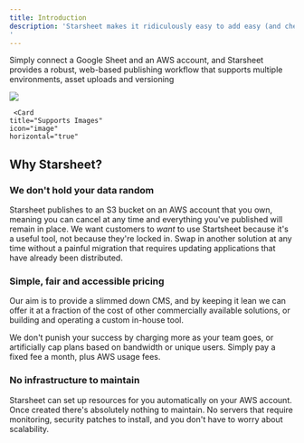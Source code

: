 ```yaml
---
title: Introduction
description: 'Starsheet makes it ridiculously easy to add easy (and cheap) to add remote config and content to your apps, games and websites. 
'
---
```


Simply connect a Google Sheet and an AWS account, and Starsheet provides a robust, web-based publishing workflow that supports multiple environments, asset uploads and versioning 

<img
        src="/images/intro.png"
        />



<CardGroup cols={2}>
  <Card
    title="Edit using Google Sheets"
    icon="file-spreadsheet"
    horizontal="true"
  >
  </Card>
     <Card
    title="Publish to your AWS account"
    icon="upload"
    horizontal="true"
  >
  </Card>
  <Card
    title="No infrastructure to manage"
    icon="stars"
    horizontal="true"
  >
  </Card>

     <Card
    title="Supports Images"
    icon="image"
    horizontal="true"
  >
  </Card>
       <Card
    title="Versioning & Environments"
    icon="code-branch"
    horizontal="true"
  >
  </Card>
  <Card
    title="Low operating costs"
    icon="money-bills"
    horizontal="true"
  >
  </Card>
</CardGroup>


## Why Starsheet?

### We don't hold your data random

Starsheet publishes to an S3 bucket on an AWS account that you own, meaning you can cancel at any time and everything you've published will remain in place. We want customers to *want* to use Startsheet because it's a useful tool, not because they're locked in. Swap in another solution at any time without a painful migration that requires updating applications that have already been distributed. 

### Simple, fair and accessible pricing

Our aim is to provide a slimmed down CMS, and by keeping it lean we can offer it at a fraction of the cost of other commercially available solutions, or building and operating a custom in-house tool. 

We don't punish your success by charging more as your team goes, or artificially cap plans based on bandwidth or unique users. Simply pay a fixed fee a month, plus AWS usage fees. 

### No infrastructure to maintain

Starsheet can set up resources for you automatically on your AWS account. Once created there's absolutely nothing to maintain. No servers that require monitoring, security patches to install, and you don't have to worry about scalability. 

